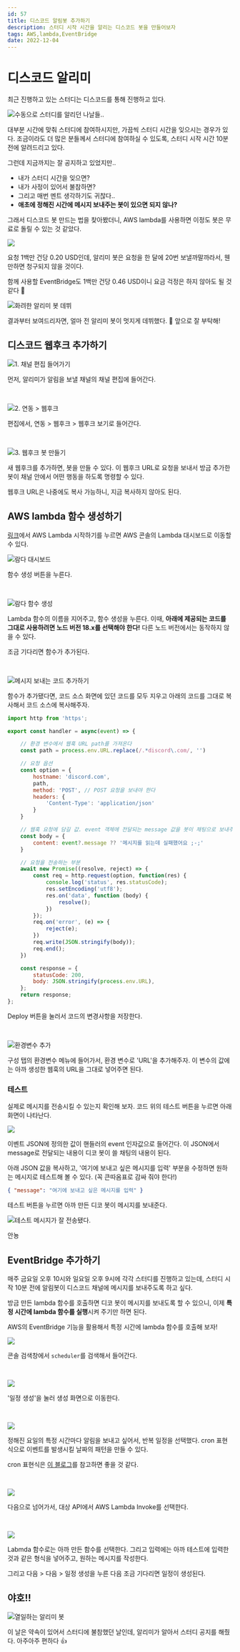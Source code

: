 ```yaml
---
id: 57
title: 디스코드 알림봇 추가하기
description: 스터디 시작 시간을 알리는 디스코드 봇을 만들어보자
tags: AWS,lambda,EventBridge
date: 2022-12-04
---
```




# 디스코드 알리미

최근 진행하고 있는 스터디는 디스코드를 통해 진행하고 있다.

![수동으로 스터디를 알리던 나날들..](/image/57-discord/1-bg.png)

대부분 시간에 맞춰 스터디에 참여하시지만, 가끔씩 스터디 시간을 잊으시는 경우가 있다. 조금이라도 더 많은 분들께서 스터디에 참여하실 수 있도록, 스터디 시작 시간 10분 전에 알려드리고 있다.

그런데 지금까지는 잘 공지하고 있었지만..
- 내가 스터디 시간을 잊으면?
- 내가 사정이 있어서 불참하면?
- 그리고 매번 멘트 생각하기도 귀찮다..
- **애초에 정해진 시간에 메시지 보내주는 봇이 있으면 되지 않나?**

그래서 디스코드 봇 만드는 법을 찾아봤더니, AWS lambda를 사용하면 이정도 봇은 무료로 돌릴 수 있는 것 같았다.

![](/image/57-discord/4-0-lambda-pricing.png)

요청 1백만 건당 0.20 USD인데, 알리미 봇은 요청을 한 달에 20번 보낼까말까라서, 웬만하면 청구되지 않을 것이다.

함께 사용할 EventBridge도 1백만 건당 0.46 USD이니 요금 걱정은 하지 않아도 될 것 같다 🙂

![화려한 알리미 봇 데뷔](/image/57-discord/2-bot-debut.png)

결과부터 보여드리자면, 얼마 전 알리미 봇이 멋지게 데뷔했다. 👏 앞으로 잘 부탁해!

## 디스코드 웹후크 추가하기

![1. 채널 편집 들어가기](/image/57-discord/3-add-webhook-1.png)

먼저, 알리미가 알림을 보낼 채널의 채널 편집에 들어간다.

<br/>

![2. 연동 > 웹후크](/image/57-discord/3-add-webhook-2.png)

편집에서, 연동 > 웹후크 > 웹후크 보기로 들어간다.

<br/>

![3. 웹후크 봇 만들기](/image/57-discord/3-add-webhook-3.png)

새 웹후크를 추가하면, 봇을 만들 수 있다. 이 웹후크 URL로 요청을 보내서 방금 추가한 봇이 채널 안에서 어떤 행동을 하도록 명령할 수 있다.

웹후크 URL은 나중에도 복사 가능하니, 지금 복사하지 않아도 된다.

## AWS lambda 함수 생성하기

[링크](https://aws.amazon.com/ko/lambda/)에서 AWS Lambda 시작하기를 누르면 AWS 콘솔의 Lambda 대시보드로 이동할 수 있다.

![람다 대시보드](/image/57-discord/4-add-lambda-1.png)

함수 생성 버튼을 누른다.

<br/>

![람다 함수 생성](/image/57-discord/4-add-lambda-2.png)

Lambda 함수의 이름을 지어주고, 함수 생성을 누른다. 이때, **아래에 제공되는 코드를 그대로 사용하려면 노드 버전 18.x를 선택해야 한다!** 다른 노드 버전에서는 동작하지 않을 수 있다.

조금 기다리면 함수가 추가된다.

<br/>

![메시지 보내는 코드 추가하기](/image/57-discord/4-add-lambda-3.png)

함수가 추가됐다면, 코드 소스 화면에 있던 코드를 모두 지우고 아래의 코드를 그대로 복사해서 코드 소스에 복사해주자.

```js
import http from 'https';

export const handler = async(event) => {

    // 환경 변수에서 웹훅 URL path를 가져온다
    const path = process.env.URL.replace(/.*discord\.com/, '')

    // 요청 옵션
    const option = {
        hostname: 'discord.com',
        path,
        method: 'POST', // POST 요청을 보내야 한다
        headers: {
            'Content-Type': 'application/json'
        }
    }

    // 웹훅 요청에 담길 값. event 객체에 전달되는 message 값을 봇이 채팅으로 보내주도록 한다
    const body = {
        content: event?.message ?? '메시지를 읽는데 실패했어요 ;-;'
    }

    // 요청을 전송하는 부분
    await new Promise((resolve, reject) => {
        const req = http.request(option, function(res) {
            console.log('status', res.statusCode);
            res.setEncoding('utf8');
            res.on('data', function (body) {
                resolve();
            })
        });
        req.on('error', (e) => {
            reject(e);
        })
        req.write(JSON.stringify(body));
        req.end();
    })

    const response = {
        statusCode: 200,
        body: JSON.stringify(process.env.URL),
    };
    return response;
};
```

Deploy 버튼을 눌러서 코드의 변경사항을 저장한다.

<br/>

![환경변수 추가](/image/57-discord/4-add-lambda-5.png)

구성 탭의 환경변수 메뉴에 들어가서, 환경 변수로 'URL'을 추가해주자. 이 변수의 값에는 아까 생성한 웹훅의 URL을 그대로 넣어주면 된다.


### 테스트

실제로 메시지를 전송시킬 수 있는지 확인해 보자. 코드 위의 테스트 버튼을 누르면 아래 화면이 나타난다.

![](/image/57-discord/4-add-lambda-4.png)

이벤트 JSON에 정의한 값이 핸들러의 event 인자값으로 들어간다. 이 JSON에서 message로 전달되는 내용이 디코 봇이 쓸 채팅의 내용이 된다.

아래 JSON 값을 복사하고, '여기에 보내고 싶은 메시지를 입력' 부분을 수정하면 원하는 메시지로 테스트해 볼 수 있다. (꼭 큰따옴표로 감싸 줘야 한다!)

```json
{ "message": "여기에 보내고 싶은 메시지를 입력" }
```

테스트 버튼을 누르면 아까 만든 디코 봇이 메시지를 보내준다.

![테스트 메시지가 잘 전송됐다.](/image/57-discord/4-add-lambda-6.png)

<Caption>안뇽</Caption>

## EventBridge 추가하기

매주 금요일 오후 10시와 일요일 오후 9시에 각각 스터디를 진행하고 있는데, 스터디 시작 10분 전에 알림봇이 디스코드 채널에 메시지를 보내주도록 하고 싶다.

방금 만든 lambda 함수를 호출하면 디코 봇이 메시지를 보내도록 할 수 있으니, 이제 **특정 시간에 lambda 함수를 실행**시켜 주기만 하면 된다.

AWS의 EventBridge 기능을 활용해서 특정 시간에 lambda 함수를 호출해 보자!

![](/image/57-discord/5-event-bridge-schedule-1.png)

콘솔 검색창에서 `scheduler`를 검색해서 들어간다.

<br/>

![](/image/57-discord/5-event-bridge-schedule-2.png)

'일정 생성'을 눌러 생성 화면으로 이동한다.

<br/>

![](/image/57-discord/5-event-bridge-schedule-3.png)

정해진 요일의 특정 시간마다 알림을 보내고 싶어서, 반복 일정을 선택했다. cron 표현식으로 이벤트를 발생시킬 날짜의 패턴을 만들 수 있다.

cron 표현식은 [이 블로그](https://www.leafcats.com/94)를 참고하면 좋을 것 같다.

<br/>

![](/image/57-discord/5-event-bridge-schedule-4.png)

다음으로 넘어가서, 대상 API에서 AWS Lambda Invoke를 선택한다.

<br/>

![](/image/57-discord/5-event-bridge-schedule-5.png)

Labmda 함수로는 아까 만든 함수를 선택한다. 그리고 입력에는 아까 테스트에 입력한 것과 같은 형식을 넣어주고, 원하는 메시지를 작성한다.

그리고 다음 > 다음 > 일정 생성을 누른 다음 조금 기다리면 일정이 생성된다.


## 야호!!

![열일하는 알리미 봇](/image/57-discord/6-working-well.png)

이 날은 약속이 있어서 스터디에 불참했던 날인데, 알리미가 알아서 스터디 공지를 해줬다. 아주아주 편하다 👍

